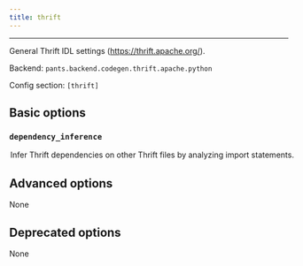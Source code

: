 ```yaml
---
title: thrift
---
```



---

General Thrift IDL settings (https://thrift.apache.org/).

Backend: <span className="color--primary">`pants.backend.codegen.thrift.apache.python`</span>

Config section: <span className="color--primary">`[thrift]`</span>

<span className={styles.options}>

## Basic options

### `dependency_inference`

<Option
  cli_repr={`--[no-]thrift-dependency-inference`}
  env_repr="PANTS_THRIFT_DEPENDENCY_INFERENCE"
  default_repr={`True`}
>

Infer Thrift dependencies on other Thrift files by analyzing import
statements.

</Option>

## Advanced options

None

## Deprecated options

None

</span>
